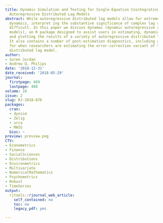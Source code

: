 ```yaml
---
title: Dynamic Simulation and Testing for Single-Equation Cointegrating and Stationary
  Autoregressive Distributed Lag Models
abstract: While autoregressive distributed lag models allow for extremely flexible
  dynamics, interpret ing the substantive significance of complex lag structures remains
  difficult. In this paper we discuss dynamac (dynamic autoregressive and cointegrating
  models), an R package designed to assist users in estimating, dynamically simulating,
  and plotting the results of a variety of autoregressive distributed lag models.
  It also contains a number of post-estimation diagnostics, including a test for cointegration
  for when researchers are estimating the error-correction variant of the autoregressive
  distributed lag model.
author:
- Soren Jordan
- Andrew Q. Philips
date: '2018-12-31'
date_received: '2018-05-29'
journal:
  firstpage: 469
  lastpage: 488
volume: 10
issue: 2
slug: RJ-2018-076
packages:
  cran:
  - dynsim
  - Zelig
  - urca
  - MASS
  bioc: ~
preview: preview.png
CTV:
- Econometrics
- Finance
- SocialSciences
- Distributions
- Environmetrics
- Multivariate
- NumericalMathematics
- Psychometrics
- Robust
- TimeSeries
output:
  rjtools::rjournal_web_article:
    self_contained: no
    toc: no
    legacy_pdf: yes

---
```

